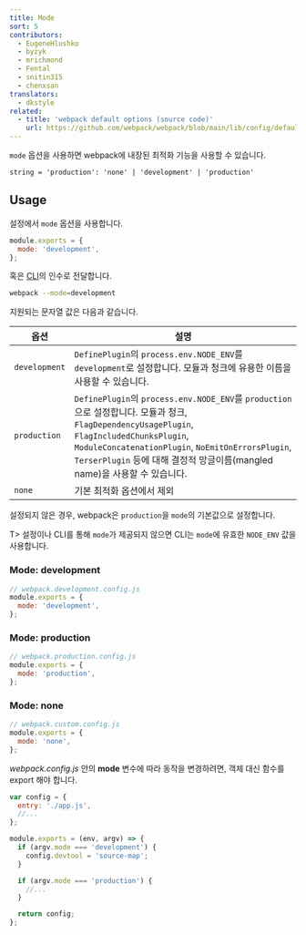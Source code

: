 ```yaml
---
title: Mode
sort: 5
contributors:
  - EugeneHlushko
  - byzyk
  - mrichmond
  - Fental
  - snitin315
  - chenxsan
translators:
  - dkstyle
related:
  - title: 'webpack default options (source code)'
    url: https://github.com/webpack/webpack/blob/main/lib/config/defaults.js
---
```


`mode` 옵션을 사용하면 webpack에 내장된 최적화 기능을 사용할 수 있습니다.

`string = 'production': 'none' | 'development' | 'production'`

## Usage

설정에서 `mode` 옵션을 사용합니다.

```javascript
module.exports = {
  mode: 'development',
};
```

혹은 [CLI](/api/cli/)의 인수로 전달합니다.

```bash
webpack --mode=development
```

지원되는 문자열 값은 다음과 같습니다.

| 옵션          | 설명                                                                                                                                                                                                                                                                           |
| ------------- | ------------------------------------------------------------------------------------------------------------------------------------------------------------------------------------------------------------------------------------------------------------------------------ |
| `development` | `DefinePlugin`의 `process.env.NODE_ENV`를 `development`로 설정합니다. 모듈과 청크에 유용한 이름을 사용할 수 있습니다.                                                                                                                                                          |
| `production`  | `DefinePlugin`의 `process.env.NODE_ENV`를 `production`으로 설정합니다. 모듈과 청크, `FlagDependencyUsagePlugin`, `FlagIncludedChunksPlugin`, `ModuleConcatenationPlugin`, `NoEmitOnErrorsPlugin`, `TerserPlugin` 등에 대해 결정적 망글이름(mangled name)을 사용할 수 있습니다. |
| `none`        | 기본 최적화 옵션에서 제외                                                                                                                                                                                                                                                      |

설정되지 않은 경우, webpack은 `production`을 `mode`의 기본값으로 설정합니다.

T> 설정이나 CLI를 통해 `mode`가 제공되지 않으면 CLI는 `mode`에 유효한 `NODE_ENV` 값을 사용합니다.

### Mode: development

```js
// webpack.development.config.js
module.exports = {
  mode: 'development',
};
```

### Mode: production

```js
// webpack.production.config.js
module.exports = {
  mode: 'production',
};
```

### Mode: none

```js
// webpack.custom.config.js
module.exports = {
  mode: 'none',
};
```

_webpack.config.js_ 안의 **mode** 변수에 따라 동작을 변경하려면, 객체 대신 함수를 export 해야 합니다.

```javascript
var config = {
  entry: './app.js',
  //...
};

module.exports = (env, argv) => {
  if (argv.mode === 'development') {
    config.devtool = 'source-map';
  }

  if (argv.mode === 'production') {
    //...
  }

  return config;
};
```
